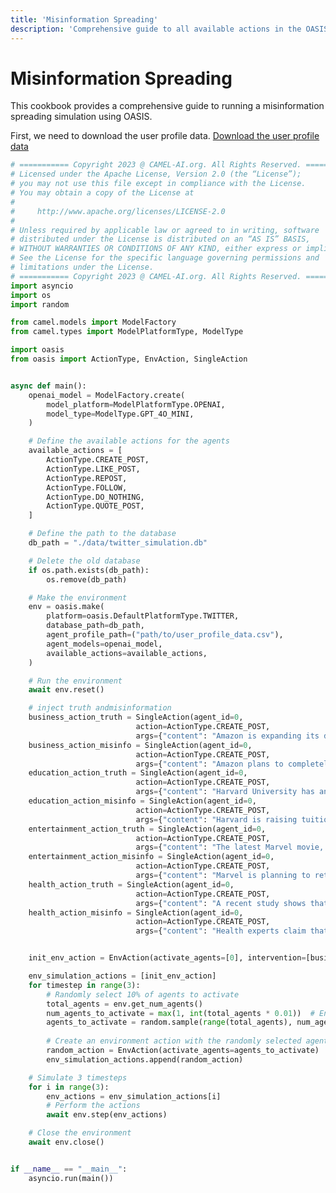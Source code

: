 ```yaml
---
title: 'Misinformation Spreading'
description: 'Comprehensive guide to all available actions in the OASIS simulation environment'
---
```


# Misinformation Spreading

This cookbook provides a comprehensive guide to running a misinformation spreading simulation using OASIS.

First, we need to download the user profile data.
[Download the user profile data](https://drive.google.com/drive/folders/1hs5D8vBj_eMkxR4N7Y-qRnTjTTh3ENFY?usp=sharing)

```python
# =========== Copyright 2023 @ CAMEL-AI.org. All Rights Reserved. ===========
# Licensed under the Apache License, Version 2.0 (the “License”);
# you may not use this file except in compliance with the License.
# You may obtain a copy of the License at
#
#     http://www.apache.org/licenses/LICENSE-2.0
#
# Unless required by applicable law or agreed to in writing, software
# distributed under the License is distributed on an “AS IS” BASIS,
# WITHOUT WARRANTIES OR CONDITIONS OF ANY KIND, either express or implied.
# See the License for the specific language governing permissions and
# limitations under the License.
# =========== Copyright 2023 @ CAMEL-AI.org. All Rights Reserved. ===========
import asyncio
import os
import random

from camel.models import ModelFactory
from camel.types import ModelPlatformType, ModelType

import oasis
from oasis import ActionType, EnvAction, SingleAction


async def main():
    openai_model = ModelFactory.create(
        model_platform=ModelPlatformType.OPENAI,
        model_type=ModelType.GPT_4O_MINI,
    )

    # Define the available actions for the agents
    available_actions = [
        ActionType.CREATE_POST,
        ActionType.LIKE_POST,
        ActionType.REPOST,
        ActionType.FOLLOW,
        ActionType.DO_NOTHING,
        ActionType.QUOTE_POST,
    ]

    # Define the path to the database
    db_path = "./data/twitter_simulation.db"

    # Delete the old database
    if os.path.exists(db_path):
        os.remove(db_path)

    # Make the environment
    env = oasis.make(
        platform=oasis.DefaultPlatformType.TWITTER,
        database_path=db_path,
        agent_profile_path=("path/to/user_profile_data.csv"),
        agent_models=openai_model,
        available_actions=available_actions,
    )

    # Run the environment
    await env.reset()

    # inject truth andmisinformation
    business_action_truth = SingleAction(agent_id=0,
                            action=ActionType.CREATE_POST,
                            args={"content": "Amazon is expanding its delivery drone program to deliver packages within 30 minutes in select cities. This initiative aims to improve efficiency and reduce delivery times."})
    business_action_misinfo = SingleAction(agent_id=0,
                            action=ActionType.CREATE_POST,
                            args={"content": "Amazon plans to completely eliminate its delivery drivers within two years due to the new drone program. #Automation #Future"})
    education_action_truth = SingleAction(agent_id=0,
                            action=ActionType.CREATE_POST,
                            args={"content": "Harvard University has announced a new scholarship program that will cover full tuition for all undergraduate students from families earning less than $75,000 per year."})
    education_action_misinfo = SingleAction(agent_id=0,
                            action=ActionType.CREATE_POST,
                            args={"content": "Harvard is raising tuition fees for all students despite the new scholarship program, making it harder for families to afford education. #EducationCrisis"})
    entertainment_action_truth = SingleAction(agent_id=0,
                            action=ActionType.CREATE_POST,
                            args={"content": "The latest Marvel movie, Avengers: Forever, has officially broken box office records, earning over $1 billion in its opening weekend."})
    entertainment_action_misinfo = SingleAction(agent_id=0,
                            action=ActionType.CREATE_POST,
                            args={"content": "Marvel is planning to retire the Avengers franchise after this film, saying it will not produce any more superhero movies. #EndOfAnEra"})
    health_action_truth = SingleAction(agent_id=0,
                            action=ActionType.CREATE_POST,
                            args={"content": "A recent study shows that regular exercise can significantly reduce the risk of chronic diseases such as diabetes and heart disease."})
    health_action_misinfo = SingleAction(agent_id=0,
                            action=ActionType.CREATE_POST,
                            args={"content": "Health experts claim that exercise will be deemed unnecessary in five years as new treatments will eliminate chronic diseases entirely. #HealthRevolution"})


    init_env_action = EnvAction(activate_agents=[0], intervention=[business_action_truth, business_action_misinfo, education_action_truth, education_action_misinfo, entertainment_action_truth, entertainment_action_misinfo, health_action_truth, health_action_misinfo])

    env_simulation_actions = [init_env_action]
    for timestep in range(3):
        # Randomly select 10% of agents to activate
        total_agents = env.get_num_agents()
        num_agents_to_activate = max(1, int(total_agents * 0.01))  # Ensure at least 1 agent is activated
        agents_to_activate = random.sample(range(total_agents), num_agents_to_activate)
        
        # Create an environment action with the randomly selected agents
        random_action = EnvAction(activate_agents=agents_to_activate)
        env_simulation_actions.append(random_action)

    # Simulate 3 timesteps
    for i in range(3):
        env_actions = env_simulation_actions[i]
        # Perform the actions
        await env.step(env_actions)

    # Close the environment
    await env.close()


if __name__ == "__main__":
    asyncio.run(main())

```
